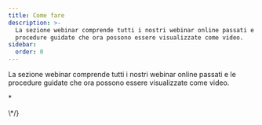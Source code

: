 ```yaml
---
title: Come fare
description: >-
  La sezione webinar comprende tutti i nostri webinar online passati e le
  procedure guidate che ora possono essere visualizzate come video.
sidebar:
  order: 0
---
```


La sezione webinar comprende tutti i nostri webinar online passati e le procedure guidate che ora possono essere visualizzate come video.

<CloudinaryImage width="700" height="525" resize="scale" quality="best" alt="Prossimamente" src="academy/webinars" errorImage="noimage_opaque_nyrtl0.png" />


\*<LinkCard title="Scopri le grandi offerte" description="The guide gives you some tips on how to search for things to sell on Wink." href="/guides/discover-great-deals/" />


<LinkCard title="Il pulsante PRENOTA ORA" description="This guide steps hotels through how to do the simplest integration with Wink with a 'Book Now' button." href="/guides/the-book-now-button/" />


<LinkCard title="Approfondimenti per principianti" description="This guides shows you how to use analytics effectively from the perspective of a supplier and an affiliate." href="/guides/insight-for-dummies/" />


<LinkCard title="Integrazione con TripPay" description="The guide gives you step-by-step instructions on how to do a full integration with TripPay as a travel company wishing to outsource the payment process." href="/guides/integrating-with-trip-pay/" />
\*/}

